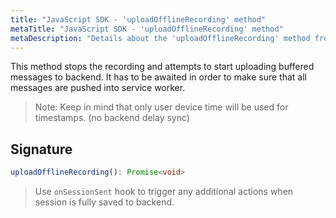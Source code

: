 ```yaml
---
title: "JavaScript SDK - 'uploadOfflineRecording' method"
metaTitle: "JavaScript SDK - 'uploadOfflineRecording' method"
metaDescription: "Details about the 'uploadOfflineRecording' method from OpenReplay's SDK"
---
```


This method stops the recording and attempts to start uploading buffered messages to backend.
It has to be awaited in order to make sure that all messages are pushed into service worker.

> Note: Keep in mind that only user device time will be used for timestamps. (no backend delay sync)

## Signature

```ts
uploadOfflineRecording(): Promise<void>
```

> Use `onSessionSent` hook to trigger any additional actions when session is fully saved to backend. 
